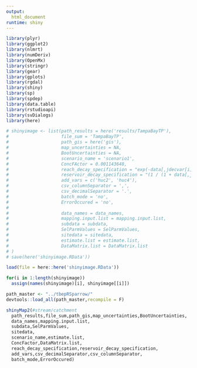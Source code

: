 ```yaml
---
output: 
  html_document
runtime: shiny
---
```

  
```r
library(plyr)
library(ggplot2)
library(nlmrt)
library(numDeriv)
library(OpenMx)
library(stringr)
library(gear)
library(gplots) 
library(rgdal)
library(shiny)
library(sp)
library(spdep) 
library(data.table)
library(rstudioapi)
library(svDialogs)
library(here)

# shinyimage <- list(path_results = here('results/TampaBayTP'),
#                    file_sum = 'TampaBayTP',
#                    path_gis = here('gis'),
#                    map_uncertainties = NA,
#                    BootUncertainties = NA,
#                    scenario_name = 'scenario1',
#                    ConcFActor = 0.001143648,
#                    reach_decay_specification = "exp(-data[,jdecvar[i]] * beta1[,jbdecvar[i]])",
#                    reservoir_decay_specification = "(1 / (1 + data[,jresvar[i]] * beta1[,jbresvar[i]]))",
#                    add_vars = c('huc2', 'huc4'),
#                    csv_columnSeparator = ',',
#                    csv_decimalSeparator = '.',
#                    batch_mode = 'no',
#                    ErrorOccured = 'no',
# 
#                    data_names = data_names,
#                    mapping.input.list = mapping.input.list,
#                    subdata = subdata,
#                    SelParmValues = SelParmValues,
#                    sitedata = sitedata,
#                    estimate.list = estimate.list,
#                    DataMatrix.list = DataMatrix.list
# )
# save(here('shinyimage.RData'))

load(file = here::here('shinyimage.RData'))

for(i in 1:length(shinyimage)) 
  assign(names(shinyimage)[i], shinyimage[[i]])

path_master <- "../tbepRSparrow/"
devtools::load_all(path_master,recompile = F)  

shinyMap2(#stream/catchment
  path_results,file_sum,path_gis,map_uncertainties,BootUncertainties,
  data_names,mapping.input.list,
  subdata,SelParmValues,
  sitedata,
  scenario_name,estimate.list,
  ConcFactor,DataMatrix.list,
  reach_decay_specification,reservoir_decay_specification,
  add_vars,csv_decimalSeparator,csv_columnSeparator,
  batch_mode,ErrorOccured)

```

